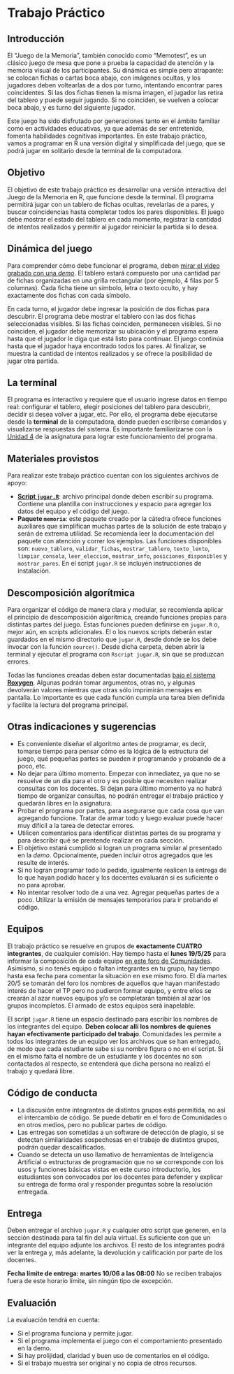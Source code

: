 ```{=latex}
\thispagestyle{primerapagina}
```

# Trabajo Práctico {.unnumbered}

## Introducción

El “Juego de la Memoria”, también conocido como “Memotest”, es un clásico juego de mesa que pone a prueba la capacidad de atención y la memoria visual de los participantes. Su dinámica es simple pero atrapante: se colocan fichas o cartas boca abajo, con imágenes ocultas, y los jugadores deben voltearlas de a dos por turno, intentando encontrar pares coincidentes. Si las dos fichas tienen la misma imagen, el jugador las retira del tablero y puede seguir jugando. Si no coinciden, se vuelven a colocar boca abajo, y es turno del siguiente jugador.

Este juego ha sido disfrutado por generaciones tanto en el ámbito familiar como en actividades educativas, ya que además de ser entretenido, fomenta habilidades cognitivas importantes. En este trabajo práctico, vamos a programar en R una versión digital y simplificada del juego, que se podrá jugar en solitario desde la terminal de la computadora.

## Objetivo

El objetivo de este trabajo práctico es desarrollar una versión interactiva del Juego de la Memoria en R, que funcione desde la terminal. El programa permitirá jugar con un tablero de fichas ocultas, revelarlas de a pares, y buscar coincidencias hasta completar todos los pares disponibles. El juego debe mostrar el estado del tablero en cada momento, registrar la cantidad de intentos realizados y permitir al jugador reiniciar la partida si lo desea.

## Dinámica del juego

Para comprender cómo debe funcionar el programa, deben [mirar el video grabado con una *demo*](https://drive.google.com/file/d/1y4ccRdBW9iRWHLHFi7bYlQZLsolCvTOv/view?usp=sharing). El tablero estará compuesto por una cantidad par de fichas organizadas en una grilla rectangular (por ejemplo, 4 filas por 5 columnas). Cada ficha tiene un símbolo, letra o texto oculto, y hay exactamente dos fichas con cada símbolo.

En cada turno, el jugador debe ingresar la posición de dos fichas para descubrir. El programa debe mostrar el tablero con las dos fichas seleccionadas visibles. Si las fichas coinciden, permanecen visibles. Si no coinciden, el jugador debe memorizar su ubicación y el programa espera hasta que el jugador le diga que está listo para continuar. El juego continúa hasta que el jugador haya encontrado todos los pares. Al finalizar, se muestra la cantidad de intentos realizados y se ofrece la posibilidad de jugar otra partida.

## La terminal

El programa es interactivo y requiere que el usuario ingrese datos en tiempo real: configurar el tablero, elegir posiciones del tablero para descubrir, decidir si desea volver a jugar, etc. Por ello, el programa debe ejecutarse desde la **terminal** de la computadora, donde pueden escribirse comandos y visualizarse respuestas del sistema. Es importante familiarizarse con la [Unidad 4](@sec-unidad4) de la asignatura para lograr este funcionamiento del programa.

## Materiales provistos

Para realizar este trabajo práctico cuentan con los siguientes archivos de apoyo:

- [**Script `jugar.R`**](https://github.com/ee-unr/programacion-1/raw/refs/heads/main/archivos/tp_2025/jugar.R): archivo principal donde deben escribir su programa. Contiene una plantilla con instrucciones y espacio para agregar los datos del equipo y el código del juego.
- **Paquete `memoria`**: este paquete creado por la cátedra ofrece funciones auxiliares que simplifican muchas partes de la solución de este trabajo y serán de extrema utilidad. Se recomienda leer la documentación del paquete con atención y correr los ejemplos. Las funciones disponibles son: `nuevo_tablero`, `validar_fichas`, `mostrar_tablero`, `texto_lento`, `limpiar_consola`, `leer_eleccion`, `mostrar_info`, `posiciones_disponibles` y `mostrar_pares`. En el script `jugar.R` se incluyen instrucciones de instalación.

## Descomposición algorítmica

Para organizar el código de manera clara y modular, se recomienda aplicar el principio de descomposición algorítmica, creando funciones propias para distintas partes del juego. Estas funciones pueden definirse en `jugar.R` o, mejor aún, en scripts adicionales. El o los nuevos scripts deberán estar guardados en el mismo directorio que `jugar.R`, desde donde se los debe invocar con la función `source()`. Desde dicha carpeta, deben abrir la terminal y ejecutar el programa con `Rscript jugar.R`, sin que se produzcan errores.

Todas las funciones creadas deben estar documentadas [bajo el sistema **Roxygen**](03_3_varios.qmd#sec-factorial). Algunas podrán tomar argumentos, otras no, y algunas devolverán valores mientras que otras sólo imprimirán mensajes en pantalla. Lo importante es que cada función cumpla una tarea bien definida y facilite la lectura del programa principal.


## Otras indicaciones y sugerencias

- Es conveniente diseñar el algoritmo antes de programar, es decir, tomarse tiempo para pensar cómo es la lógica de la estructura del juego, qué pequeñas partes se pueden ir programando y probando de a poco, etc.
- No dejar para último momento. Empezar con inmediatez, ya que no se resuelve de un día para el otro y es posible que necesiten realizar consultas con los docentes. Si dejan para último momento ya no habrá tiempo de organizar consultas, no podrán entregar el trabajo práctico y quedarán libres en la asignatura.
- Probar el programa por partes, para asegurarse que cada cosa que van agregando funcione. Tratar de armar todo y luego evaluar puede hacer muy difícil a la tarea de detectar errores. 
- Utilicen comentarios para identificar distintas partes de su programa y para describir qué se prentende realizar en cada sección.
- El objetivo estará cumplido si logran un programa similar al presentado en la *demo*. Opcionalmente, pueden incluir otros agregados que les resulte de interés. 
- Si no logran programar todo lo pedido, igualmente realicen la entrega de lo que hayan podido hacer y los docentes evaluarán si es suficiente o no para aprobar.
- No intentar resolver todo de a una vez. Agregar pequeñas partes de a poco. Utilizar la emisión de mensajes temporarios para ir probando el código.

## Equipos

El trabajo práctico se resuelve en grupos de **exactamente CUATRO integrantes**, de cualquier comisión. Hay tiempo hasta el **lunes 19/5/25** para informar la composición de cada equipo [en este foro de Comunidades](https://comunidades3.campusvirtualunr.edu.ar/mod/forum/discuss.php?d=79027). Asimismo, si no tenés equipo o faltan integrantes en tu grupo, hay tiempo hasta esa fecha para comentar la situación en ese mismo foro. El día martes 20/5 se tomarán del foro los nombres de aquellos que hayan manifestado interés de hacer el TP pero no pudieron formar equipo, y entre ellos se crearán al azar nuevos equipos y/o se completarán también al azar los grupos incompletos. El armado de estos equipos será inapelable. 

El script `jugar.R` tiene un espacio destinado para escribir los nombres de los integrantes del equipo. **Deben colocar allí los nombres de quienes hayan efectivamente participado del trabajo**. Comunidades les permite a todos los integrantes de un equipo ver los archivos que se han entregado, de modo que cada estudiante sabe si su nombre figura o no en el script. Si en el mismo  falta el nombre de un estudiante y los docentes no son contactados al respecto, se entenderá que dicha persona no realizó el trabajo y quedará libre.

## Código de conducta

- La discusión entre integrantes de distintos grupos está permitida, no así el intercambio de código. Se puede debatir en el foro de Comunidades o en otros medios, pero no publicar partes de código.
- Las entregas son sometidas a un software de detección de plagio, si se detectan similaridades sospechosas en el trabajo de distintos grupos, podrán quedar descalificados. 
- Cuando se detecta un uso llamativo de herramientas de Inteligencia Artificial o estructuras de programación que no se corresponde con los usos y funciones básicas vistas en este curso introductorio, los estudiantes son convocados por los docentes para defender y explicar su entrega de forma oral y responder preguntas sobre la resolución entregada.

## Entrega

Deben entregar el archivo `jugar.R` y cualquier otro script que generen, en la sección destinada para tal fin del aula virtual. Es suficiente con que un integrante del equipo adjunte los archivos. El resto de los integrantes podrá ver la entrega y, más adelante, la devolución y calificación por parte de los docentes.

**Fecha límite de entrega: martes 10/06 a las 08:00** No se reciben trabajos fuera de este horario límite, sin ningún tipo de excepción.

## Evaluación

La evaluación tendrá en cuenta:

- Si el programa funciona y permite jugar.
- Si el programa implementa el juego con el comportamiento presentado en la demo.
- Si hay prolijidad, claridad y buen uso de comentarios en el código.
- Si el trabajo muestra ser original y no copia de otros recursos.

